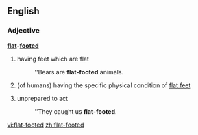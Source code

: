==English==
===Adjective===
'''[[flat]]-[[footed]]'''
#having feet which are flat
#:''Bears are '''flat-footed''' animals.
#(of humans) having the specific physical condition of [[flat feet]]
#{{idiom}} unprepared to act
#:''They caught us '''flat-footed'''.

[[vi:flat-footed]]
[[zh:flat-footed]]
